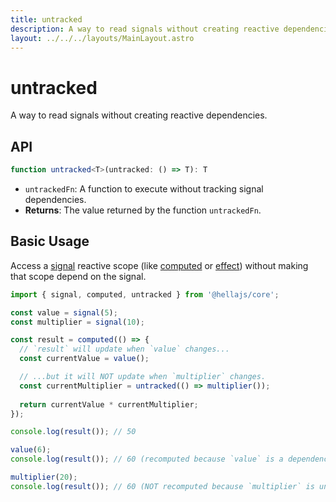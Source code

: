 ```yaml
---
title: untracked
description: A way to read signals without creating reactive dependencies.
layout: ../../../layouts/MainLayout.astro
---
```


# untracked

A way to read signals without creating reactive dependencies.

## API

```typescript
function untracked<T>(untracked: () => T): T
```
- `untrackedFn`: A function to execute without tracking signal dependencies.
- **Returns**: The value returned by the function `untrackedFn`.

## Basic Usage

Access a [signal](/reference/core/signal) reactive scope (like [computed](/reference/core/computed) or [effect](/reference/core/effect)) without making that scope depend on the signal.

```typescript
import { signal, computed, untracked } from '@hellajs/core';

const value = signal(5);
const multiplier = signal(10);

const result = computed(() => {
  // `result` will update when `value` changes...
  const currentValue = value();

  // ...but it will NOT update when `multiplier` changes.
  const currentMultiplier = untracked(() => multiplier());
  
  return currentValue * currentMultiplier;
});

console.log(result()); // 50

value(6);
console.log(result()); // 60 (recomputed because `value` is a dependency)

multiplier(20);
console.log(result()); // 60 (NOT recomputed because `multiplier` is untracked)
```